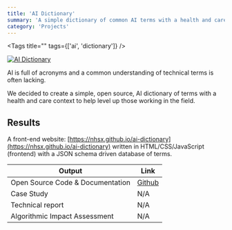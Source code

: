 ```yaml
---
title: 'AI Dictionary'
summary: 'A simple dictionary of common AI terms with a health and care context.'
category: 'Projects'
---
```


<Tags title="" tags={['ai', 'dictionary']} />

[![AI Dictionary](images/ai-dictionary.png)](https://nhsx.github.io/ai-dictionary)

AI is full of acronyms and a common understanding of technical terms is often lacking.

We decided to create a simple, open source, AI dictionary of terms with a health and care context to help level up those working in the field.

## Results

A front-end website: [https://nhsx.github.io/ai-dictionary](https://nhsx.github.io/ai-dictionary) written in HTML/CSS/JavaScript (frontend) with a JSON schema driven database of terms.

Output|Link
---|---
Open Source Code & Documentation|[Github](https://github.com/nhsx/ai-dictionary)
Case Study|N/A
Technical report|N/A
Algorithmic Impact Assessment|N/A